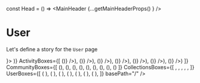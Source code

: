 const Head = () => <MainHeader {...getMainHeaderProps() } />


<Meta title="Pages|User" component={User}/>


# User
Let's define a story for the `User` page

<Preview>
  <Story name="User page">
    <WithSidebar 
      HeaderBox={Head}
      SidebarBox={<Sidebar {...getSidebarProps()}/>}>
        <User 
        totalCommunities={"23"}
        totalActivities={"23"}
        userLink=""
        userName="Estrella"
        totalCollections={"23"}
        totalUsers={"493"}
        loadMoreActivities={getLoadMoreProps()}
        loadMoreLikes={getLoadMoreProps()}
        loadMoreCommunities={getLoadMoreProps()}
        loadMoreCollections={getLoadMoreProps()}
        loadMoreFollowing={getLoadMoreProps()}
        HeroUserBox={(<HeroUser {...getHeroUserProps()} />)}
        ActivityBoxes={[
          (<ActivityPreview key="1" {...activityPreviewProps('Added a link', <Resource {...ResourcePreviewProps() }/>)} />),
          (<ActivityPreview key="2" {...activityPreviewProps('Uploaded a resource', <Resource {...ResourcePreviewProps('license', 'pdf' ) }/>)} />),
          (<ActivityPreview key="3" {...activityPreviewProps('Created a comment', <Comment {...CommentPreviewProps() }/>)} />),
          (<ActivityPreview key="4" {...activityPreviewProps('Created a comment', <Comment {...CommentPreviewProps() }/>)} />),
          (<ActivityPreview key="5" {...activityPreviewProps('Like a comment', <LikedComment {...LikedCommentPreviewProps() }/>)} />),
          (<ActivityPreview key="6" {...activityPreviewProps('Created a comment', <Comment {...CommentPreviewProps() }/>)} />),
          (<ActivityPreview key="7" {...activityPreviewProps('Created a comment', <Comment {...CommentPreviewProps() }/>)} />)
        ]}
        CommunityBoxes={[
            (<Community key="1" {...CommunityPreviewProps() } />),
            (<Community key="2" {...CommunityPreviewProps() } />),
            (<Community key="3" {...CommunityPreviewProps() } />),
            (<Community key="4" {...CommunityPreviewProps() } />),
            (<Community key="5" {...CommunityPreviewProps() } />),
            (<Community key="6" {...CommunityPreviewProps() } />),
            (<Community key="7" {...CommunityPreviewProps() } />),
            (<Community key="8" {...CommunityPreviewProps() } />),
            (<Community key="9" {...CommunityPreviewProps() } />)
        ]}
        CollectionsBoxes={[
            <Box mb={2} key="1"><Collection {...CollectionPreviewProps()} /></Box>,
            <Box mb={2} key="2"><Collection {...CollectionPreviewProps()} /></Box>,
            <Box mb={2} key="3"><Collection {...CollectionPreviewProps()} /></Box>,
            <Box mb={2} key="4"><Collection {...CollectionPreviewProps()} /></Box>,
            <Box mb={2} key="5"><Collection {...CollectionPreviewProps()} /></Box>,
            <Box mb={2} key="6"><Collection {...CollectionPreviewProps()} /></Box>
        ]}
        UserBoxes={[
            ( <UserPreview key="1" {...UserPreviewProps() } />),
            ( <UserPreview key="2" {...UserPreviewProps() } />),
            ( <UserPreview key="3" {...UserPreviewProps() } />),
            ( <UserPreview key="4" {...UserPreviewProps() } />),
            ( <UserPreview key="5" {...UserPreviewProps() } />),
            ( <UserPreview key="6" {...UserPreviewProps() } />),
            ( <UserPreview key="7" {...UserPreviewProps() } />),
        ]}
        basePath="/"
        />
    </WithSidebar>
  </Story>
</Preview>


